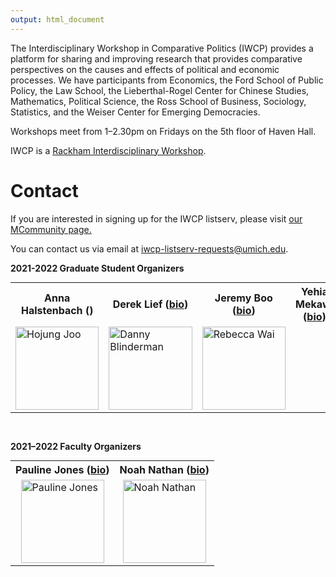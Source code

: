 ```yaml
---
output: html_document
---
```


The Interdisciplinary Workshop in Comparative Politics (IWCP) provides a platform for sharing and improving research that provides comparative perspectives on the causes and effects of political and economic processes. We have participants from Economics, the Ford School of Public Policy, the Law School, the Lieberthal-Rogel Center for Chinese Studies, Mathematics, Political Science, the Ross School of Business, Sociology, Statistics, and the Weiser Center for Emerging Democracies.\

Workshops meet from 1--2.30pm on Fridays on the 5th floor of Haven Hall.\

IWCP is a <a href="https://rackham.umich.edu/faculty-and-staff/faculty-and-program-funding/rackham-interdisciplinary-workshops/">Rackham Interdisciplinary Workshop</a>.

<h1>**Contact**</h1>
If you are interested in signing up for the IWCP listserv, please visit <a href="https://mcommunity.umich.edu/#group:Interdisciplinary%20Workshop%20in%20Comparative%20Politics">our MCommunity page.</a>\

You can contact us via email at <a href="mailto:iwcp-listserv-requests@umich.edu">iwcp-listserv-requests@umich.edu</a>.

**2021-2022 Graduate Student Organizers**

<table border="0" width="100%" ID="Table2" style="margin: 0px;">
  <colgroup>
  <col span="3">
  </colgroup>
  <tr>
  <th>Anna Halstenbach ()</th>
  <th>Derek Lief (<a href="https://lsa.umich.edu/polisci/people/graduate-students/dlief.html">bio</a>)</th>
  <th>Jeremy Boo (<a href="https://lsa.umich.edu/polisci/people/graduate-students/jboo.html">bio</a>)</th>
   <th>Yehia Mekawi (<a href="https://lsa.umich.edu/polisci/people/graduate-students/ymekawi.html">bio</a>)</th>
  </tr>
  <tr>
  <td><img alt = 'Hojung Joo' style='display: block; margin-left: auto; margin-right: auto;width: 100pt;' src='/./about_files/joo_headshot.jpg' /></td>
  <td><img alt = 'Danny Blinderman' style='display: block; margin-left: auto; margin-right: auto;width: 100pt;' src='/./about_files/blinderman_headshot.jpg' /></td>
  <td><img alt = 'Rebecca Wai' style='display: block; margin-left: auto; margin-right: auto;width: 100pt;' src='/./about_files/wai_headshot.jpg' /></td>
  </tr>
</table>\

**2021--2022 Faculty Organizers**\

<table border="0" width="100%" ID="Table2" style="margin: 0px;">
  <colgroup>
  <col span="2">
  </colgroup>
  <tr>
  <th>Pauline Jones (<a href="https://lsa.umich.edu/polisci/people/faculty/pjluong.html">bio</a>)</th>
  <th>Noah Nathan (<a href="https://sites.lsa.umich.edu/noahnathan/">bio</a>)</th>
  </tr>
  <tr>
  <td><img alt = 'Pauline Jones' style='display: block; margin-left: auto; margin-right: auto;width: 100pt;' src='/./about_files/jones_headshot.jpg' /></td>
  <td><img alt = 'Noah Nathan' style='display: block; margin-left: auto; margin-right: auto;width: 100pt;' src='/./about_files/nathan_headshot.jpg' /></td>
  </tr>
</table>